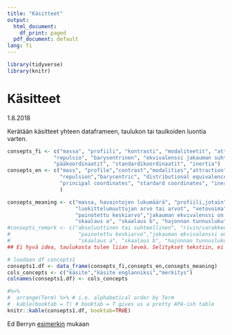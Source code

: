 ```yaml
---
title: "Käsitteet"
output:
  html_document:
    df_print: paged
  pdf_document: default
lang: fi
---
```


```r
library(tidyverse)
library(knitr)
```

# Käsitteet

1.8.2018

Kerätään käsitteet yhteen dataframeen, taulukon tai taulkoiden luontia varten.

```r
consepts_fi <- c("massa", "profiili", "kontrasti", "modaliteetit", "attraktio",
               "repulsio", "barysentrinen", "ekvivalenssi jakauman suhteen",
               "pääkoordinaatit", "standardikoordinaatit", "inertia")
consepts_en <- c("mass", "profile","contrast","modalities","attraction",
                 "repulsion","barycentric", "distributional equivalence",
                 "principal coordinates", "stardard coordinates", "inertia"
                 )

consepts_meaning <- c("massa, havaintojen lukumäärä", "profiili,jotain", "ääripäät",
                      "luokittelumuuttujan arvo tai arvot", "vetovoima", "työntövoima", 
                      "painotettu keskiarvo","jakauman ekvivalenssi on tärkein periaate",
                      "skaalaus a", "skaalaus b", "hajonnan tunnusluku")
#consepts_remark <- c("absoluuttinen tai suhteellinen", "rivin/sarakkeen havaintojen suhteellinen     #jakauma","ääripäät","luokittelumuuttujan arvo tai arvot", "vetovoima", "työntövoima", 
#                      "painotettu keskiarvo","jakauman ekvivalenssi on tärkein periaate",
#                      "skaalaus a", "skaalaus b", "hajonnan tunnusluku")
## Ei hyvä idea, taulukosta tulee liian leveä. Selitykset tekstiin, ei taulukkoon ängettyinä

# luodaan df concepts1
consepts1.df <- data_frame(consepts_fi,consepts_en,consepts_meaning)
cols_concepts <- c("käsite","käsite englanniksi","merkitys")
colnames(consepts1.df) <- cols_concepts

#%>%
#  arrange(Term) %>% # i.e. alphabetical order by Term
#  kable(booktab = T) # booktab = T gives us a pretty APA-ish table
knitr::kable(consepts1.df, booktab=TRUE)

```

Ed Berryn [esimerkin](https://eddjberry.netlify.com/post/writing-your-thesis-with-bookdown/) mukaan

